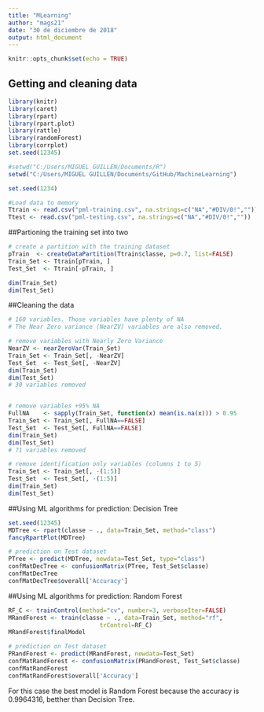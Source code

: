 ```yaml
---
title: "MLearning"
author: "mags21"
date: "30 de diciembre de 2018"
output: html_document
---
```


```r
knitr::opts_chunk$set(echo = TRUE)
```

## Getting and cleaning data


```r

library(knitr)
library(caret)
library(rpart)
library(rpart.plot)
library(rattle)
library(randomForest)
library(corrplot)
set.seed(12345)

#setwd("C:/Users/MIGUEL GUILLEN/Documents/R")
setwd("C:/Users/MIGUEL GUILLEN/Documents/GitHub/MachineLearning")

set.seed(1234)

#Load data to memory
Ttrain <- read.csv("pml-training.csv", na.strings=c("NA","#DIV/0!",""))
Ttest <- read.csv("pml-testing.csv", na.strings=c("NA","#DIV/0!",""))


```

##Partioning the training set into two
```r

# create a partition with the training dataset 
pTrain  <- createDataPartition(Ttrain$classe, p=0.7, list=FALSE)
Train_Set <- Ttrain[pTrain, ]
Test_Set  <- Ttrain[-pTrain, ]

dim(Train_Set)
dim(Test_Set)

```


##Cleaning the data
```r

# 160 variables. Those variables have plenty of NA
# The Near Zero variance (NearZV) variables are also removed.

# remove variables with Nearly Zero Variance
NearZV <- nearZeroVar(Train_Set)
Train_Set <- Train_Set[, -NearZV]
Test_Set  <- Test_Set[, -NearZV]
dim(Train_Set)
dim(Test_Set)
# 30 variables removed


# remove variables +95% NA
FullNA    <- sapply(Train_Set, function(x) mean(is.na(x))) > 0.95
Train_Set <- Train_Set[, FullNA==FALSE]
Test_Set  <- Test_Set[, FullNA==FALSE]
dim(Train_Set)
dim(Test_Set)
# 71 variables removed 

# remove identification only variables (columns 1 to 5)
Train_Set <- Train_Set[, -(1:5)]
Test_Set  <- Test_Set[, -(1:5)]
dim(Train_Set)
dim(Test_Set)

```

##Using ML algorithms for prediction: Decision Tree
```r
set.seed(12345)
MDTree <- rpart(classe ~ ., data=Train_Set, method="class")
fancyRpartPlot(MDTree)

# prediction on Test dataset
PTree <- predict(MDTree, newdata=Test_Set, type="class")
confMatDecTree <- confusionMatrix(PTree, Test_Set$classe)
confMatDecTree
confMatDecTree$overall['Accuracy']

```

##Using ML algorithms for prediction: Random Forest
```r

RF_C <- trainControl(method="cv", number=3, verboseIter=FALSE)
MRandForest <- train(classe ~ ., data=Train_Set, method="rf",
                          trControl=RF_C)
MRandForest$finalModel

# prediction on Test dataset
PRandForest <- predict(MRandForest, newdata=Test_Set)
confMatRandForest <- confusionMatrix(PRandForest, Test_Set$classe)
confMatRandForest
confMatRandForest$overall['Accuracy']

```

For this case the best model is Random Forest because the accuracy is 0.9964316, betther than Decision Tree.

